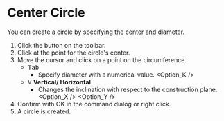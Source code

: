 
# Center Circle 

<Reference shortcut="" command="Center Circle" button="Toolbar" />

You can create a circle by specifying the center and diameter.

1. Click the button <ButtonIcon type="button-center-circle" /> on the toolbar.
2. Click at the point for the circle's center.
3. Move the cursor and click on a point on the circumference.
   - <kbd>Tab</kbd> 
      - Specify diameter with a numerical value.
   <Option_K />
   - <kbd>V</kbd> **Vertical/ Horizontal**
      - Changes the inclination with respect to the construction plane.
   <Option_X />
   <Option_Y />
4. Confirm with OK in the command dialog or right click.
5. A circle is created.